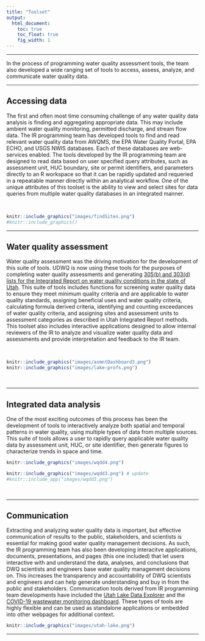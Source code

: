 ```yaml
---
title: "Toolset"
output:
  html_document:
    toc: true  
    toc_float: true
    fig_width: 1
---
```



<style type="text/css">
.leaflet .legend i{
	border-radius: 50%;
	width: 10px;
	height: 10px;
	margin-top: 4px;
}
</style>


----

In the process of programming water quality assessment tools, the team also developed a wide ranging set of tools to access, assess, analyze, and communicate water quality data.

----

## Accessing data
The first and often most time consuming challenge of any water quality data analysis is finding and aggregating appropriate data. This may include ambient water quality monitoring, 
permitted discharge, and stream flow data. The IR programming team has developed tools to find and read relevant water quality data from AWQMS, the EPA Water Quality Portal, EPA ECHO, 
and USGS NWIS databases. Each of these databases are web-services enabled. The tools developed by the IR programming team are designed to read data based on user specified query attributes, 
such as assessment unit, HUC boundary, site or permit identifiers, and parameters directly to an R workspace so that it can be rapidly updated and requeried in a repeatable manner directly 
within an analytical workflow. One of the unique attributes of this toolset is the ability to view and select sites for data queries from multiple water quality databases in an integrated manner.  

<br>

```r
knitr::include_graphics("images/findSites.png")
#knitr::include_graphics()
```

----

## Water quality assessment
Water quality assessment was the driving motivation for the development of this suite of tools. UDWQ is now using these tools for the purposes of completing water quality assessments and 
generating [305(b) and 303(d) lists for the Integrated Report on water quality conditions in the state of Utah](){target="_blank"}. This suite of tools includes functions for screening water quality data 
to ensure they meet minimum quality criteria and are applicable to water quality standards, assigning beneficial uses and water quality criteria, calculating formula derived criteria, identifying and counting 
exceedances of water quality criteria, and assigning sites and assessment units to assessment categories as described in Utah Integrated Report methods. This toolset also includes interactive applications designed 
to allow internal reviewers of the IR to analyze and visualize water quality data and assessments and provide interpretation and feedback to the IR team.

<br>

```r
knitr::include_graphics("images/asmntDashboard3.png")
knitr::include_graphics("images/lake-profs.png")
```
<br>

----

## Integrated data analysis

One of the most exciting outcomes of this process has been the development of tools to interactively analyze both spatial and temporal patterns in water quality, using multiple types of data from multiple sources. 
This suite of tools allows a user to rapidly query applicable water quality data by assessment unit, HUC, or site identifier, then generate figures to characterize trends in space and time.
<br>

```r
knitr::include_graphics("images/wqdd4.png")
```
```r
knitr::include_graphics("images/wqdd3.png") # update
#knitr::include_app("images/wqdd3.png")
```
<br>

----

## Communication
Extracting and analyzing water quality data is important, but effective communication of results to the public, stakeholders, and scientists is essential for making good water quality management decisions. As such, the IR programming team has 
also been developing interacitve applications, documents, presentations, and pages (this one included) that let users interactive with and understand the data, analyses, and conclusions that DWQ scientists and engineers base water quality 
management decisions on. This increases the transparency and accountability of DWQ scientists and engineers and can help generate understanding and buy in from the public and stakeholders. Communication tools derived from IR programming team 
developments have included the [Utah Lake Data Explorer](){target="_blank"} and the [COVID-19 wastewater monitoring dashboard](){target="_blank"}. These types of tools are highly flexible and can be used as standalone applications or embedded 
into other webpages for additional context.
<br>

```r
knitr::include_graphics("images/utah-lake.png")
```



----


